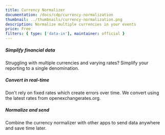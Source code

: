 ```yaml
---
title: Currency Normalizer
documentation: /docs/cdp/currency-normalization
thumbnail: ../thumbnails/currency-normalization.png
description: Normalize multiple currencies in your events
price: Free
filters: { type: ['data-in'], maintainer: official }
---
```


<Section
    divider={false}
    title="Simplify your data by normalizing multiple currencies in PostHog events into a single currency of your choice."
    size="full"
    cols={3}
>
    <div>
        <h5>Simplify financial data</h5>
        <p>Struggling with multiple currencies and varying rates? Simplify your reporting to a single denomination.</p>
    </div>
    <div>
        <h5>Convert in real-time</h5>
        <p>
            Don't rely on fixed rates which create errors over time. We convert using the latest rates from
            openexchangerates.org.
        </p>
    </div>
    <div>
        <h5>Normalize and send</h5>
        <p>Combine the currency normalizer with other apps to send data anywhere and save time later.</p>
    </div>
</Section>

<Documentation />

